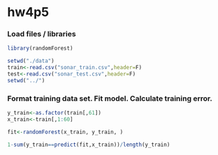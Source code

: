 hw4p5
========================================================

### Load files / libraries

```r
library(randomForest)

setwd("./data")
train<-read.csv("sonar_train.csv",header=F)
test<-read.csv("sonar_test.csv",header=F)
setwd("../")
```

### Format training data set. Fit model. Calculate training error. 

```r
y_train<-as.factor(train[,61])
x_train<-train[,1:60]

fit<-randomForest(x_train, y_train, )

1-sum(y_train==predict(fit,x_train))/length(y_train)
```
